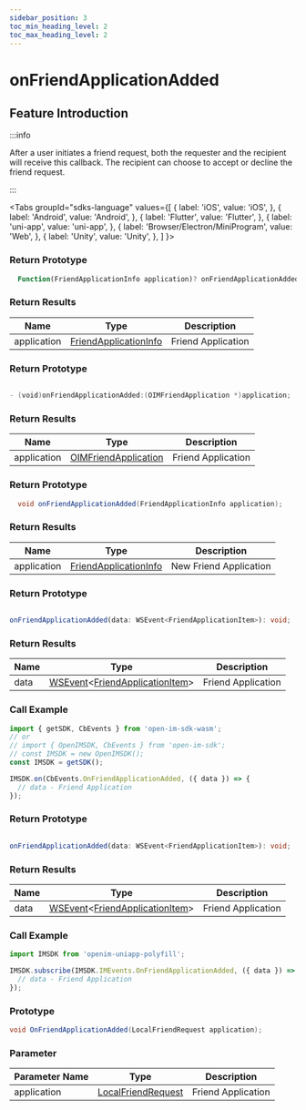 ```yaml
---
sidebar_position: 3
toc_min_heading_level: 2
toc_max_heading_level: 2
---
```


# onFriendApplicationAdded

## Feature Introduction

:::info

After a user initiates a friend request, both the requester and the recipient will receive this callback. The recipient can choose to accept or decline the friend request.

:::

<Tabs
groupId="sdks-language"
values={[
{ label: 'iOS', value: 'iOS', },
{ label: 'Android', value: 'Android', },
{ label: 'Flutter', value: 'Flutter', },
{ label: 'uni-app', value: 'uni-app', },
{ label: 'Browser/Electron/MiniProgram', value: 'Web', },
{ label: 'Unity', value: 'Unity', },
]
}>

<TabItem value="Flutter">

### Return Prototype

```dart showLineNumbers
  Function(FriendApplicationInfo application)? onFriendApplicationAdded;
```

### Return Results

| Name        | Type                                                               | Description       |
| ----------- | ------------------------------------------------------------------ | ----------------- |
| application | [FriendApplicationInfo](/class/relation/friendApplication.mdx) | Friend Application |

</TabItem>

<TabItem value="iOS">

### Return Prototype

```swift showLineNumbers

- (void)onFriendApplicationAdded:(OIMFriendApplication *)application;

```

### Return Results

| Name        | Type                                                                | Description       |
| ----------- | ------------------------------------------------------------------- | ----------------- |
| application | [OIMFriendApplication](/class/relation/friendApplication.mdx) | Friend Application |

</TabItem>

<TabItem value="Android">

### Return Prototype

```java showLineNumbers
  void onFriendApplicationAdded(FriendApplicationInfo application);
```

### Return Results

| Name        | Type                                                               | Description             |
| ----------- | ------------------------------------------------------------------ | ----------------------- |
| application | [FriendApplicationInfo](/class/relation/friendApplication.mdx) | New Friend Application |

</TabItem>

<TabItem value="Web">

### Return Prototype

```ts showLineNumbers

onFriendApplicationAdded(data: WSEvent<FriendApplicationItem>): void;

```

### Return Results

| Name | Type                                                                                              | Description       |
| ---- | ------------------------------------------------------------------------------------------------- | ----------------- |
| data | [WSEvent](/class/response.mdx)<[FriendApplicationItem](/class/relation/friendApplication.mdx)> | Friend Application |

### Call Example

```js showLineNumbers
import { getSDK, CbEvents } from 'open-im-sdk-wasm';
// or
// import { OpenIMSDK, CbEvents } from 'open-im-sdk';
// const IMSDK = new OpenIMSDK();
const IMSDK = getSDK();

IMSDK.on(CbEvents.OnFriendApplicationAdded, ({ data }) => {
  // data - Friend Application
});
```

</TabItem>

<TabItem value="uni-app">

### Return Prototype

```ts showLineNumbers

onFriendApplicationAdded(data: WSEvent<FriendApplicationItem>): void;

```

### Return Results

| Name | Type                                                                                              | Description       |
| ---- | ------------------------------------------------------------------------------------------------- | ----------------- |
| data | [WSEvent](/class/response.mdx)<[FriendApplicationItem](/class/relation/friendApplication.mdx)> | Friend Application |

### Call Example

```js showLineNumbers
import IMSDK from 'openim-uniapp-polyfill';

IMSDK.subscribe(IMSDK.IMEvents.OnFriendApplicationAdded, ({ data }) => {
  // data - Friend Application
});
```

</TabItem>

<TabItem value="Unity">

### Prototype

```C# showLineNumbers
void OnFriendApplicationAdded(LocalFriendRequest application);
```

### Parameter

| Parameter Name         | Type                                                                  | Description         |
| ----------- | --------------------------------------------------------------------- | ------------ |
| application | [LocalFriendRequest](/class/relation/friendApplication.mdx) | Friend Application |

</TabItem>

</Tabs>